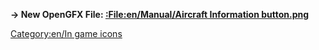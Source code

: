 '''→ New OpenGFX File: [[:File:en/Manual/Aircraft Information button.png]]'''
[[Category:en/In game icons]]